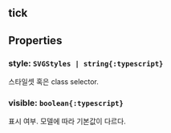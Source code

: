 ## tick

## Properties

### style: `SVGStyles | string{:typescript}`
스타일셋 혹은 class selector.  

### visible: `boolean{:typescript}`
표시 여부.
모델에 따라 기본값이 다르다.  
